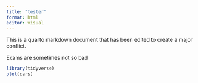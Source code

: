 ```yaml
---
title: "tester"
format: html
editor: visual
---
```

This is a quarto markdown document that has been edited to create a major conflict.

Exams are sometimes not so bad

```r
library(tidyverse)
plot(cars)
```

